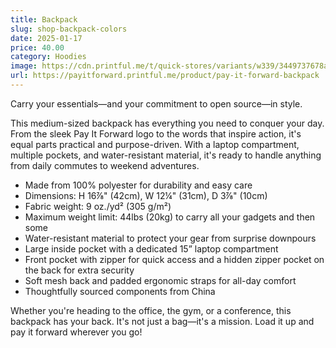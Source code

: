 ```yaml
---
title: Backpack
slug: shop-backpack-colors
date: 2025-01-17
price: 40.00
category: Hoodies
image: https://cdn.printful.me/t/quick-stores/variants/w339/3449737678aae4cb0c96__825
url: https://payitforward.printful.me/product/pay-it-forward-backpack
---
```


Carry your essentials—and your commitment to open source—in style.

This medium-sized backpack has everything you need to conquer your day. From the sleek Pay It Forward logo to the words that inspire action, it's equal parts practical and purpose-driven. With a laptop compartment, multiple pockets, and water-resistant material, it's ready to handle anything from daily commutes to weekend adventures.

- Made from 100% polyester for durability and easy care
- Dimensions: H 16⅞" (42cm), W 12¼" (31cm), D 3⅞" (10cm)
- Fabric weight: 9 oz./yd² (305 g/m²)
- Maximum weight limit: 44lbs (20kg) to carry all your gadgets and then some
- Water-resistant material to protect your gear from surprise downpours
- Large inside pocket with a dedicated 15” laptop compartment
- Front pocket with zipper for quick access and a hidden zipper pocket on the back for extra security
- Soft mesh back and padded ergonomic straps for all-day comfort
- Thoughtfully sourced components from China

Whether you're heading to the office, the gym, or a conference, this backpack has your back. It's not just a bag—it's a mission. Load it up and pay it forward wherever you go!
